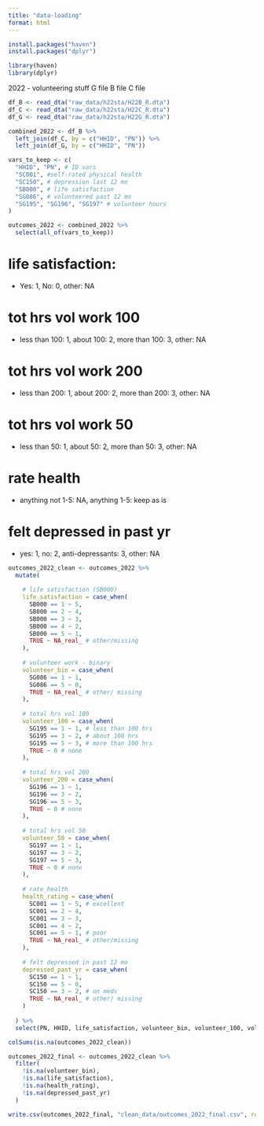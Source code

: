 ```yaml
---
title: "data-loading"
format: html
---
```


```r
install.packages("haven")
install.packages("dplyr")
```

```r
library(haven)
library(dplyr)
```


2022
- volunteering stuff
G file
B file
C file

```r

df_B <- read_dta("raw_data/h22sta/H22B_R.dta")
df_C <- read_dta("raw_data/h22sta/H22C_R.dta")
df_G <- read_dta("raw_data/h22sta/H22G_R.dta")

combined_2022 <- df_B %>%
  left_join(df_C, by = c("HHID", "PN")) %>%
  left_join(df_G, by = c("HHID", "PN")) 
```

```r
vars_to_keep <- c(
  "HHID", "PN", # ID vars
  "SC001", #self-rated physical health
  "SC150", # depression last 12 mo
  "SB000", # life satisfaction
  "SG086", # volunteered past 12 mo
  "SG195", "SG196", "SG197" # volunteer hours
)

outcomes_2022 <- combined_2022 %>%
  select(all_of(vars_to_keep))

```

# life satisfaction:
- Yes: 1, No: 0, other: NA

# tot hrs vol work 100
- less than 100: 1, about 100: 2, more than 100: 3, other: NA

# tot hrs vol work 200
- less than 200: 1, about 200: 2, more than 200: 3, other: NA

# tot hrs vol work 50
- less than 50: 1, about 50: 2, more than 50: 3, other: NA

# rate health
- anything not 1-5: NA, anything 1-5: keep as is

# felt depressed in past yr
- yes: 1, no: 2, anti-depressants: 3, other: NA


```r
outcomes_2022_clean <- outcomes_2022 %>%
  mutate(
    
    # life satisfaction (SB000)
    life_satisfaction = case_when(
      SB000 == 1 ~ 5,
      SB000 == 2 ~ 4,
      SB000 == 3 ~ 3,
      SB000 == 4 ~ 2,
      SB000 == 5 ~ 1,
      TRUE ~ NA_real_ # other/missing
    ),
    
    # volunteer work - binary
    volunteer_bin = case_when(
      SG086 == 1 ~ 1,
      SG086 == 5 ~ 0,
      TRUE ~ NA_real_ # other/ missing
    ),
    
    # total hrs vol 100
    volunteer_100 = case_when(
      SG195 == 1 ~ 1, # less than 100 hrs
      SG195 == 3 ~ 2, # about 100 hrs
      SG195 == 5 ~ 3, # more than 100 hrs
      TRUE ~ 0 # none
    ),
    
    # total hrs vol 200
    volunteer_200 = case_when(
      SG196 == 1 ~ 1,
      SG196 == 3 ~ 2,
      SG196 == 5 ~ 3,
      TRUE ~ 0 # none
    ),
    
    # total hrs vol 50
    volunteer_50 = case_when(
      SG197 == 1 ~ 1,
      SG197 == 3 ~ 2,
      SG197 == 5 ~ 3,
      TRUE ~ 0 # none
    ),
    
    # rate health
    health_rating = case_when(
      SC001 == 1 ~ 5, # excellent
      SC001 == 2 ~ 4,
      SC001 == 3 ~ 3,
      SC001 == 4 ~ 2,
      SC001 == 5 ~ 1, # poor
      TRUE ~ NA_real_ # other/missing
    ),
    
    # felt depressed in past 12 mo
    depressed_past_yr = case_when(
      SC150 == 1 ~ 1,
      SC150 == 5 ~ 0,
      SC150 == 3 ~ 2, # on meds
      TRUE ~ NA_real_ # other/ missing
    )
    
  ) %>%
  select(PN, HHID, life_satisfaction, volunteer_bin, volunteer_100, volunteer_200, volunteer_50, health_rating, depressed_past_yr)


```

```r
colSums(is.na(outcomes_2022_clean))
```

```r
outcomes_2022_final <- outcomes_2022_clean %>%
  filter(
    !is.na(volunteer_bin),
    !is.na(life_satisfaction),
    !is.na(health_rating),
    !is.na(depressed_past_yr)
  )
```

```r
write.csv(outcomes_2022_final, "clean_data/outcomes_2022_final.csv", row.names = FALSE)
```
